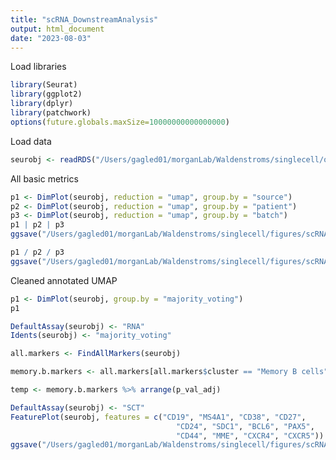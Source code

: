 ```yaml
---
title: "scRNA_DownstreamAnalysis"
output: html_document
date: "2023-08-03"
---
```


Load libraries
```r
library(Seurat)
library(ggplot2)
library(dplyr)
library(patchwork)
options(future.globals.maxSize=10000000000000000)
```
Load data
```r
seurobj <- readRDS("/Users/gagled01/morganLab/Waldenstroms/singlecell/objects/scRNA_SCTransformIntegrated_CTAnnotatedCleaned.rds")
```
All basic metrics
```r
p1 <- DimPlot(seurobj, reduction = "umap", group.by = "source")
p2 <- DimPlot(seurobj, reduction = "umap", group.by = "patient")
p3 <- DimPlot(seurobj, reduction = "umap", group.by = "batch")
p1 | p2 | p3
ggsave("/Users/gagled01/morganLab/Waldenstroms/singlecell/figures/scRNA_SCTIntegrated_CTAnnotatedClean_BasicUMAPs_Horizontal.png", height = 4, width = 12)

p1 / p2 / p3 
ggsave("/Users/gagled01/morganLab/Waldenstroms/singlecell/figures/scRNA_SCTIntegrated_CTAnnotatedClean_BasicUMAPs_Vertical.png", height = 12, width = 5)
```

Cleaned annotated UMAP
```r
p1 <- DimPlot(seurobj, group.by = "majority_voting")
p1
```

```r
DefaultAssay(seurobj) <- "RNA"
Idents(seurobj) <- "majority_voting"

all.markers <- FindAllMarkers(seurobj)

memory.b.markers <- all.markers[all.markers$cluster == "Memory B cells",]

temp <- memory.b.markers %>% arrange(p_val_adj)

```
```r
DefaultAssay(seurobj) <- "SCT"
FeaturePlot(seurobj, features = c("CD19", "MS4A1", "CD38", "CD27",
                                     "CD24", "SDC1", "BCL6", "PAX5",
                                     "CD44", "MME", "CXCR4", "CXCR5"))
ggsave("/Users/gagled01/morganLab/Waldenstroms/singlecell/figures/scRNA_SCTIntegrated_CTAnnotatedClean_FeaturePlots.png", height = 12, width = 16)
```